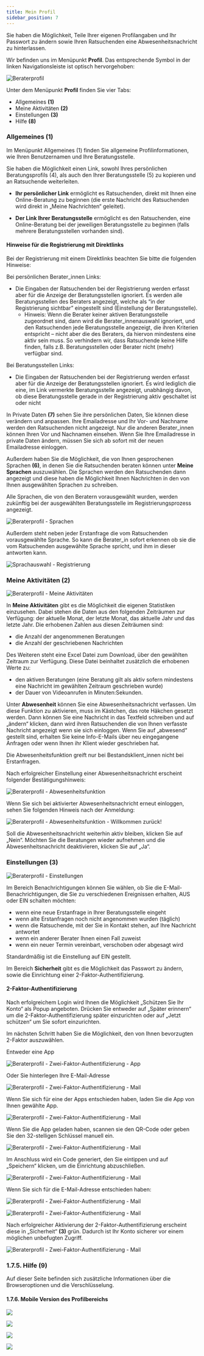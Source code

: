 ```yaml
---
title: Mein Profil
sidebar_position: 7
---
```


Sie haben die Möglichkeit, Teile Ihrer eigenen Profilangaben und Ihr Passwort zu ändern sowie Ihren Ratsuchenden eine Abwesenheitsnachricht zu hinterlassen. 

Wir befinden uns im Menüpunkt <strong>Profil</strong>. Das entsprechende Symbol in der linken Navigationsleiste ist optisch hervorgehoben:

![Beraterprofil](../../../static/img/images-onlineberatung/01_Berater_Profil.png)

<span>Unter dem Menüpunkt <strong>Profil</strong> finden Sie vier Tabs:</span>

- Allgemeines <strong>(1)</strong>
- Meine Aktivitäten <strong>(2)</strong>
- Einstellungen <strong>(3)</strong>
- Hilfe <strong>(8)</strong>

### Allgemeines <strong>(1)</strong>

Im Menüpunkt Allgemeines (1) finden Sie allgemeine Profilinformationen, wie Ihren Benutzernamen und Ihre Beratungsstelle.  

Sie haben die Möglichkeit einen Link, sowohl Ihres persönlichen Beratungsprofils (4), als auch den Ihrer Beratungsstelle (5) zu kopieren und an Ratsuchende weiterleiten.  

- <strong>Ihr persönlicher Link</strong> ermöglicht es Ratsuchenden, direkt mit Ihnen eine Online-Beratung zu beginnen (die erste Nachricht des Ratsuchenden wird direkt in „Meine Nachrichten“ geleitet).  

- <strong>Der Link Ihrer Beratungsstelle</strong> ermöglicht es den Ratsuchenden, eine Online-Beratung bei der jeweiligen Beratungsstelle zu beginnen (falls mehrere Beratungsstellen vorhanden sind). 

#### Hinweise für die Registrierung mit Direktlinks 

Bei der Registrierung mit einem Direktlinks beachten Sie bitte die folgenden Hinweise: 

<span>Bei persönlichen Berater_innen Links:</span>

- Die Eingaben der Ratsuchenden bei der Registrierung werden erfasst aber für die Anzeige der Beratungsstellen ignoriert. Es werden alle Beratungsstellen des Beraters angezeigt, welche als “in der Registrierung sichtbar” eingestellt sind (Einstellung der Beratungsstelle).
    - Hinweis: Wenn die Berater keiner aktiven Beratungsstelle zugeordnet sind, dann wird die Berater_innenauswahl ignoriert, und den Ratsuchenden jede Beratungsstelle angezeigt, die ihren Kriterien entspricht – nicht aber die des Beraters, da hiervon mindestens eine aktiv sein muss. So verhindern wir, dass Ratsuchende keine Hilfe finden, falls z.B. Beratungsstellen oder Berater nicht (mehr) verfügbar sind. 

<span>Bei Beratungsstellen Links:</span>

- Die Eingaben der Ratsuchenden bei der Registrierung werden erfasst aber für die Anzeige der Beratungsstellen ignoriert. Es wird lediglich die eine, im Link vermerkte Beratungsstelle angezeigt, unabhängig davon, ob diese Beratungsstelle gerade in der Registrierung aktiv geschaltet ist oder nicht 

In Private Daten <strong>(7)</strong> sehen Sie ihre persönlichen Daten, Sie können diese verändern und anpassen. Ihre Emailadresse und Ihr Vor- und Nachname werden den Ratsuchenden nicht angezeigt. Nur die anderen Berater_innen können Ihren Vor und Nachnamen einsehen. Wenn Sie Ihre Emailadresse in private Daten ändern, müssen Sie sich ab sofort mit der neuen Emailadresse einloggen. 

Außerdem haben Sie die Möglichkeit, die von Ihnen gesprochenen Sprachen <strong>(6)</strong>, in denen Sie die Ratsuchenden beraten können unter <strong>Meine Sprachen</strong> auszuwählen. Die Sprachen werden den Ratsuchenden dann angezeigt und diese haben die Möglichkeit Ihnen Nachrichten in den von Ihnen ausgewählten Sprachen zu schreiben.  

Alle Sprachen, die von den Beratern vorausgewählt wurden, werden zukünftig bei der ausgewählten Beratungsstelle im Registrierungsprozess angezeigt.

![Beraterprofil - Sprachen](../../../static/img/images-onlineberatung/01_Berater_Profil_Sprachen.png)

Außerdem steht neben jeder Erstanfrage die vom Ratsuchenden vorausgewählte Sprache. So kann die Berater_in sofort erkennen ob sie die vom Ratsuchenden ausgewählte Sprache spricht, und ihm in dieser antworten kann.

![Sprachauswahl - Registrierung](../../../static/img/images-onlineberatung/01_Berater_Profil_Sprachen2.png)

### Meine Aktivitäten <strong>(2)</strong>

![Beraterprofil - Meine Aktivitäten](../../../static/img/images-onlineberatung/01_Berater_Profil_MeineAktivitäten.png)

In <strong>Meine Aktivitäten</strong> gibt es die Möglichkeit die eigenen Statistiken einzusehen. Dabei stehen die Daten aus den folgenden Zeiträumen zur Verfügung: der aktuelle Monat, der letzte Monat, das aktuelle Jahr und das letzte Jahr. Die erhobenen Zahlen aus diesen Zeiträumen sind:  
- die Anzahl der angenommenen Beratungen 
- die Anzahl der geschriebenen Nachrichten 

Des Weiteren steht eine Excel Datei zum Download, über den gewählten Zeitraum zur Verfügung. Diese Datei beinhaltet zusätzlich die erhobenen Werte zu: 
- den aktiven Beratungen (eine Beratung gilt als aktiv sofern mindestens eine Nachricht im gewählten Zeitraum geschrieben wurde) 
- der Dauer von Videoanrufen in Minuten:Sekunden. 

Unter <strong>Abwesenheit</strong> können Sie eine Abwesenheitsnachricht verfassen. Um diese Funktion zu aktivieren, muss im Kästchen, das rote Häkchen gesetzt werden. Dann können Sie eine Nachricht in das Textfeld schreiben und auf „ändern“ klicken, dann wird ihren Ratsuchenden die von Ihnen verfasste Nachricht angezeigt wenn sie sich einloggen. Wenn Sie auf „abwesend“ gestellt sind, erhalten Sie keine Info-E-Mails über neu eingegangene Anfragen oder wenn Ihnen ihr Klient wieder geschrieben hat. 

<PrimaryNote>
    Die Abwesenheitsfunktion greift nur bei Bestandsklient_innen nicht bei Erstanfragen.
</PrimaryNote>

Nach erfolgreicher Einstellung einer Abwesenheitsnachricht erscheint folgender Bestätigungshinweis:

![Beraterprofil - Abwesenheitsfunktion](../../../static/img/images-onlineberatung/01_Berater_Profil_Abwesenheitsnachricht.png)

Wenn Sie sich bei aktivierter Abwesenheitsnachricht erneut einloggen, sehen Sie folgenden Hinweis nach der Anmeldung: 

![Beraterprofil - Abwesenheitsfunktion - Willkommen zurück!](../../../static/img/images-onlineberatung/01_Berater_Profil_Abwesenheitsnachricht2.png)

Soll die Abwesenheitsnachricht weiterhin aktiv bleiben, klicken Sie auf „Nein“. Möchten Sie die Beratungen wieder aufnehmen und die Abwesenheitsnachricht deaktivieren, klicken Sie auf „Ja“.

### Einstellungen <strong>(3)</strong>

![Beraterprofil - Einstellungen](../../../static/img/images-onlineberatung/01_Berater_Profil_Sicherheit.png)

<span>Im Bereich Benachrichtigungen können Sie wählen, ob Sie die E-Mail-Benachrichtigungen, die Sie zu verschiedenen Ereignissen erhalten, AUS oder EIN schalten möchten:</span>

- wenn eine neue Erstanfrage in Ihrer Beratungsstelle eingeht 
- wenn alte Erstanfragen noch nicht angenommen wurden (täglich) 
- wenn die Ratsuchende, mit der Sie in Kontakt stehen, auf Ihre Nachricht antwortet 
- wenn ein anderer Berater Ihnen einen Fall zuweist 
- wenn ein neuer Termin vereinbart, verschoben oder abgesagt wird 

Standardmäßig ist die Einstellung auf EIN gestellt. 

Im Bereich <strong>Sicherheit</strong> gibt es die Möglichkeit das Passwort zu ändern, sowie die Einrichtung einer 2-Faktor-Authentifizierung.  

#### 2-Faktor-Authentifizierung

Nach erfolgreichem Login wird Ihnen die Möglichkeit „Schützen Sie Ihr Konto“ als Popup angeboten. Drücken Sie entweder auf „Später erinnern“ um die 2-Faktor-Authentifizierung später einzurichten oder auf „Jetzt schützen“ um Sie sofort einzurichten.

Im nächsten Schritt haben Sie die Möglichkeit, den von Ihnen bevorzugten 2-Faktor auszuwählen. 

Entweder eine App	 

![Beraterprofil - Zwei-Faktor-Authentifizierung - App](../../../static/img/images-onlineberatung/01_Berater_Profil_2FA_App.png)

Oder Sie hinterlegen Ihre E-Mail-Adresse 

![Beraterprofil - Zwei-Faktor-Authentifizierung - Mail](../../../static/img/images-onlineberatung/01_Berater_Profil_2FA_Email.png)

Wenn Sie sich für eine der Apps entschieden haben, laden Sie die App von Ihnen gewählte App.

![Beraterprofil - Zwei-Faktor-Authentifizierung - Mail](../../../static/img/images-onlineberatung/01_Berater_Profil_2FA_App2.png)

Wenn Sie die App geladen haben, scannen sie den QR-Code oder geben Sie den 32-stelligen Schlüssel manuell ein.

![Beraterprofil - Zwei-Faktor-Authentifizierung - Mail](../../../static/img/images-onlineberatung/01_Berater_Profil_2FA_App3.png)

Im Anschluss wird ein Code generiert, den Sie eintippen und auf „Speichern“ klicken, um die Einrichtung abzuschließen.

![Beraterprofil - Zwei-Faktor-Authentifizierung - Mail](../../../static/img/images-onlineberatung/01_Berater_Profil_2FA_App4.png)

Wenn Sie sich für die E-Mail-Adresse entschieden haben:

![Beraterprofil - Zwei-Faktor-Authentifizierung - Mail](../../../static/img/images-onlineberatung/01_Berater_Profil_2FA_Email2.png)

![Beraterprofil - Zwei-Faktor-Authentifizierung - Mail](../../../static/img/images-onlineberatung/01_Berater_Profil_2FA_Email3.png)

Nach erfolgreicher Aktivierung der 2-Faktor-Authentifizierung erscheint diese in „Sicherheit“ <strong>(3)</strong> grün. Dadurch ist Ihr Konto sicherer vor einem möglichen unbefugten Zugriff.

![Beraterprofil - Zwei-Faktor-Authentifizierung - Mail](../../../static/img/images-onlineberatung/01_Berater_Profil_2FA_FeatureToggle.png)

### 1.7.5. Hilfe <strong>(9)</strong>

Auf dieser Seite befinden sich zusätzliche Informationen über die Browseroptionen und die Verschlüsselung. 

#### 1.7.6. Mobile Version des Profilbereichs

<div style={{ display: 'flex', gap: '20px' }}>
<p><img src={useBaseUrl('/img/images-onlineberatung/mobile/01_Berater_Profil_ÖffentilcheDaten.png')} style={{ height: '400px' }}/></p>

<p><img src={useBaseUrl('/img/images-onlineberatung/mobile/01_Berater_Profil_PrivateDaten.png')} style={{ height: '400px' }}/></p>
</div>

<div style={{ display: 'flex', gap: '20px' }}>
<p><img src={useBaseUrl('/img/images-onlineberatung/mobile/01_Berater_Profil_Sicherheit.png')} style={{ height: '400px' }}/></p>

<p><img src={useBaseUrl('/img/images-onlineberatung/mobile/01_Berater_Profil_Sicherheit2.png')} style={{ height: '400px' }}/></p>
</div>